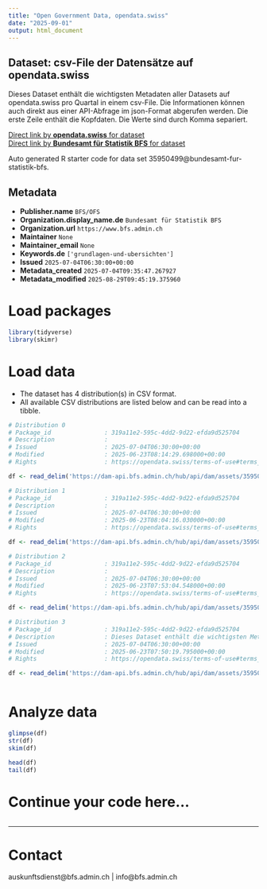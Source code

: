 ```yaml
---
title: "Open Government Data, opendata.swiss"
date: "2025-09-01"
output: html_document
---
```


## Dataset: csv-File der Datensätze auf opendata.swiss

Dieses Dataset enthält die wichtigsten Metadaten aller Datasets auf opendata.swiss pro Quartal in einem csv-File. Die Informationen können auch direkt aus einer API-Abfrage im json-Format abgerufen werden. Die erste Zeile enthält die Kopfdaten. Die Werte sind durch Komma separiert.

[Direct link by **opendata.swiss** for dataset](https://opendata.swiss/de/dataset/csv-file-der-datensatze-auf-opendata-swiss1)<br>
[Direct link by **Bundesamt für Statistik BFS** for dataset](https://www.bfs.admin.ch/asset/de/ts-d-00.02-OGD-03)

Auto generated R starter code for data set 35950499@bundesamt-fur-statistik-bfs.

## Metadata

- **Publisher.name** `BFS/OFS`
- **Organization.display_name.de** `Bundesamt für Statistik BFS`
- **Organization.url** `https://www.bfs.admin.ch`
- **Maintainer** `None`
- **Maintainer_email** `None`
- **Keywords.de** `['grundlagen-und-ubersichten']`
- **Issued** `2025-07-04T06:30:00+00:00`
- **Metadata_created** `2025-07-04T09:35:47.267927`
- **Metadata_modified** `2025-08-29T09:45:19.375960`


# Load packages

```r

library(tidyverse)
library(skimr)

```

# Load data

-   The dataset has 4 distribution(s) in CSV format.
-   All available CSV distributions are listed below and can be read into a tibble.

```r

# Distribution 0
# Package_id               : 319a11e2-595c-4dd2-9d22-efda9d525704
# Description              : 
# Issued                   : 2025-07-04T06:30:00+00:00
# Modified                 : 2025-06-23T08:14:29.698000+00:00
# Rights                   : https://opendata.swiss/terms-of-use#terms_open

df <- read_delim('https://dam-api.bfs.admin.ch/hub/api/dam/assets/35950505/master')

# Distribution 1
# Package_id               : 319a11e2-595c-4dd2-9d22-efda9d525704
# Description              : 
# Issued                   : 2025-07-04T06:30:00+00:00
# Modified                 : 2025-06-23T08:04:16.030000+00:00
# Rights                   : https://opendata.swiss/terms-of-use#terms_open

df <- read_delim('https://dam-api.bfs.admin.ch/hub/api/dam/assets/35950508/master')

# Distribution 2
# Package_id               : 319a11e2-595c-4dd2-9d22-efda9d525704
# Description              : 
# Issued                   : 2025-07-04T06:30:00+00:00
# Modified                 : 2025-06-23T07:53:04.548000+00:00
# Rights                   : https://opendata.swiss/terms-of-use#terms_open

df <- read_delim('https://dam-api.bfs.admin.ch/hub/api/dam/assets/35950511/master')

# Distribution 3
# Package_id               : 319a11e2-595c-4dd2-9d22-efda9d525704
# Description              : Dieses Dataset enthält die wichtigsten Metadaten aller Datasets auf opendata.swiss pro Quartal in einem csv-File. Die Informationen können auch direkt aus einer API-Abfrage im json-Format abgerufen werden. Die erste Zeile enthält die Kopfdaten. Die Werte sind durch Komma separiert.
# Issued                   : 2025-07-04T06:30:00+00:00
# Modified                 : 2025-06-23T07:50:19.795000+00:00
# Rights                   : https://opendata.swiss/terms-of-use#terms_open

df <- read_delim('https://dam-api.bfs.admin.ch/hub/api/dam/assets/35950516/master')



```

# Analyze data

```r

glimpse(df)
str(df)
skim(df)

head(df)
tail(df)

```

# Continue your code here...

```r

```

------------------------------------------------------------------------

# Contact

auskunftsdienst@bfs.admin.ch | info@bfs.admin.ch
